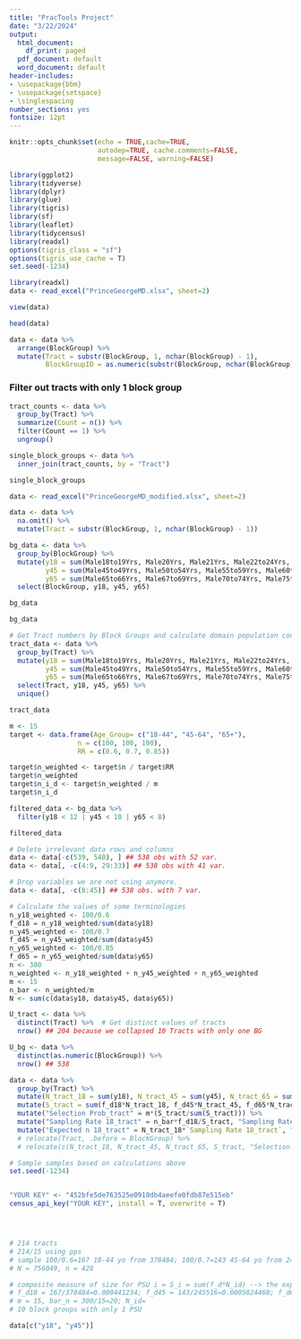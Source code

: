 ```yaml
---
title: "PracTools Project"
date: "3/22/2024"
output:
  html_document:
    df_print: paged
  pdf_document: default
  word_document: default
header-includes:
- \usepackage{bbm}
- \usepackage{setspace}
- \singlespacing
number_sections: yes
fontsize: 12pt
---
```

  
  
```r
knitr::opts_chunk$set(echo = TRUE,cache=TRUE, 
                      autodep=TRUE, cache.comments=FALSE,
                      message=FALSE, warning=FALSE)

```



```r
library(ggplot2)  
library(tidyverse)
library(dplyr)
library(glue)
library(tigris)
library(sf)
library(leaflet)
library(tidycensus)
library(readxl)
options(tigris_class = "sf")
options(tigris_use_cache = T)
set.seed(-1234)
```


```r
library(readxl)
data <- read_excel("PrinceGeorgeMD.xlsx", sheet=2)
```


```r
view(data)
```


```r
head(data)
```


```r
data <- data %>%
  arrange(BlockGroup) %>%
  mutate(Tract = substr(BlockGroup, 1, nchar(BlockGroup) - 1),
         BlockGroupID = as.numeric(substr(BlockGroup, nchar(BlockGroup), nchar(BlockGroup))))
```


### Filter out tracts with only 1 block group 

```r
tract_counts <- data %>%
  group_by(Tract) %>%
  summarize(Count = n()) %>%
  filter(Count == 1) %>%
  ungroup()

single_block_groups <- data %>%
  inner_join(tract_counts, by = "Tract")

single_block_groups
```


```r
data <- read_excel("PrinceGeorgeMD_modified.xlsx", sheet=2) 

data <- data %>% 
  na.omit() %>%
  mutate(Tract = substr(BlockGroup, 1, nchar(BlockGroup) - 1))

```

```r
bg_data <- data %>% 
  group_by(BlockGroup) %>%
  mutate(y18 = sum(Male18to19Yrs, Male20Yrs, Male21Yrs, Male22to24Yrs, Male25to29Yrs, Male30to34Yrs, Male35to39Yrs, Male40to44Yrs, Female18to19Yrs, Female20Yrs, Female21Yrs, Female22to24Yrs, Female25to29Yrs, Female30to34Yrs, Female35to39Yrs, Female40to44Yrs),
         y45 = sum(Male45to49Yrs, Male50to54Yrs, Male55to59Yrs, Male60to61Yrs, Male62to64Yrs, Female45to49Yrs, Female50to54Yrs, Female55to59Yrs, Female60to61Yrs, Female62to64Yrs),
         y65 = sum(Male65to66Yrs, Male67to69Yrs, Male70to74Yrs, Male75to79Yrs, Male80to84Yrs, MaleGE85Yrs, Female65to66Yrs, Female67to69Yrs, Female70to74Yrs, Female75to79Yrs, Female80to84Yrs, FemaleGE85Yrs)) %>% 
  select(BlockGroup, y18, y45, y65)

bg_data
```

```r
bg_data
```





```r
# Get Tract numbers by Block Groups and calculate domain population counts for each row (BG)
tract_data <- data %>% 
  group_by(Tract) %>%
  mutate(y18 = sum(Male18to19Yrs, Male20Yrs, Male21Yrs, Male22to24Yrs, Male25to29Yrs, Male30to34Yrs, Male35to39Yrs, Male40to44Yrs, Female18to19Yrs, Female20Yrs, Female21Yrs, Female22to24Yrs, Female25to29Yrs, Female30to34Yrs, Female35to39Yrs, Female40to44Yrs),
         y45 = sum(Male45to49Yrs, Male50to54Yrs, Male55to59Yrs, Male60to61Yrs, Male62to64Yrs, Female45to49Yrs, Female50to54Yrs, Female55to59Yrs, Female60to61Yrs, Female62to64Yrs),
         y65 = sum(Male65to66Yrs, Male67to69Yrs, Male70to74Yrs, Male75to79Yrs, Male80to84Yrs, MaleGE85Yrs, Female65to66Yrs, Female67to69Yrs, Female70to74Yrs, Female75to79Yrs, Female80to84Yrs, FemaleGE85Yrs)) %>% 
  select(Tract, y18, y45, y65) %>%
  unique()

tract_data
```

```r
m <- 15 
target <- data.frame(Age_Group= c("18-44", "45-64", "65+"), 
                 n = c(100, 100, 100), 
                 RR = c(0.6, 0.7, 0.85))

target$n_weighted <- target$n / target$RR
target$n_weighted
target$n_i_d <- target$n_weighted / m 
target$n_i_d
```


```r
filtered_data <- bg_data %>%
  filter(y18 < 12 | y45 < 10 | y65 < 8)

filtered_data
```



```r
# Delete irrelevant data rows and columns
data <- data[-c(539, 540), ] ## 538 obs with 52 var.
data <- data[, -c(4:9, 29:33)] ## 538 obs with 41 var.

# Drop variables we are not using anymore.
data <- data[, -c(8:45)] ## 538 obs. with 7 var.

# Calculate the values of some terminologies
n_y18_weighted <- 100/0.6
f_d18 = n_y18_weighted/sum(data$y18)
n_y45_weighted <- 100/0.7
f_d45 = n_y45_weighted/sum(data$y45)
n_y65_weighted <- 100/0.85
f_d65 = n_y65_weighted/sum(data$y65)
n <- 300
n_weighted <- n_y18_weighted + n_y45_weighted + n_y65_weighted
m <- 15
n_bar <- n_weighted/m
N <- sum(c(data$y18, data$y45, data$y65))

U_tract <- data %>%
  distinct(Tract) %>%  # Get distinct values of tracts
  nrow() ## 204 because we collapsed 10 Tracts with only one BG

U_bg <- data %>% 
  distinct(as.numeric(BlockGroup)) %>%
  nrow() ## 538

data <- data %>% 
  group_by(Tract) %>% 
  mutate(N_tract_18 = sum(y18), N_tract_45 = sum(y45), N_tract_65 = sum(y65)) %>% 
  mutate(S_tract = sum(f_d18*N_tract_18, f_d45*N_tract_45, f_d65*N_tract_65)) %>% 
  mutate("Selection Prob_tract" = m*(S_tract/sum(S_tract))) %>% 
  mutate("Sampling Rate 18_tract" = n_bar*f_d18/S_tract, "Sampling Rate 45_tract" = n_bar*f_d45/S_tract, "Sampling Rate 65_tract" = n_bar*f_d65/S_tract) %>% 
  mutate("Expected n 18_tract" = N_tract_18*`Sampling Rate 18_tract`, "Expected n 45_tract" = N_tract_45*`Sampling Rate 45_tract`, "Expected n 65_tract" = N_tract_65*`Sampling Rate 65_tract`) 
  # relocate(Tract, .before = BlockGroup) %>% 
  # relocate(c(N_tract_18, N_tract_45, N_tract_65, S_tract, "Selection Prob_tract", "Sampling Rate 18_tract", "Expected n 18_tract", "Sampling Rate 45_tract", "Expected n 45_tract", "Sampling Rate 65_tract", "Expected n 65_tract"), .before = TotHH)

# Sample samples based on calculations above
set.seed(-1234)


"YOUR KEY" <- "452bfe5de763525e0910db4aeefe0fdb87e515eb"
census_api_key("YOUR KEY", install = T, overwrite = T)




# 214 tracts
# 214/15 using pps
# sample 100/0.6=167 18-44 yo from 378484; 100/0.7=143 45-64 yo from 245516; 100/0.85=118 65+ yo from 132049
# N = 756049, n = 428

# composite measure of size for PSU i = S_i = sum(f_d*N_id) --> the expected sample size in PSU i if desired overall sampling rates for all domains were used
# f_d18 = 167/378484=0.000441234; f_d45 = 143/245516=0.0005824468; f_d65 = 118/132049=0.0008936077
# m = 15, bar_n = 300/15=20; N_id=
# 10 block groups with only 1 PSU
```


```r
data[c("y18", "y45")]
```





